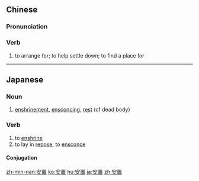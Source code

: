 ==Chinese==
{{zh-forms}}

===Pronunciation===
{{zh-pron
|m=ānzhì
|c=on1 zi3
|h=pfs=ôn-chṳ
|mn=kh,qz,tp,xm,zz:an-tì
|ma=Zh-anzhì.ogg
|cat=v
}}

===Verb===
{{zh-verb}}

# to arrange for; to help settle down; to find a place for

{{zh-cat|Advanced}}

----

==Japanese==
{{ja-kanjitab|あん|ち|yomi=on}}

===Noun===
{{ja-noun|あんち}}

# [[enshrinement]], [[ensconce|ensconcing]], [[rest]] (of dead body)

===Verb===
{{ja-verb-suru|tr=trans|あんち}}

# to [[enshrine]]
# to lay in [[repose]], to [[ensconce]]

====Conjugation====
{{ja-suru|あんち}}

[[zh-min-nan:安置]]
[[ko:安置]]
[[hu:安置]]
[[ja:安置]]
[[zh:安置]]